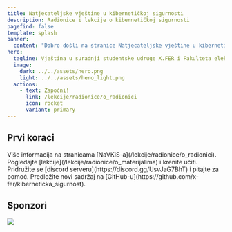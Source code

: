 ```yaml
---
title: Natjecateljske vještine u kibernetičkoj sigurnosti
description: Radionice i lekcije o kibernetičkoj sigurnosti
pagefind: false
template: splash
banner:
  content: "Dobro došli na stranice Natjecateljske vještine u kibernetičkoj sigurnosti. Ovdje možete pronaći sve informacije o vještini, lekcijama i materijalima za učenje!"
hero:
  tagline: Vještina u suradnji studentske udruge X.FER i Fakulteta elektrotehnike i računarstva u Zagrebu.
  image:
    dark: ../../assets/hero.png
    light: ../../assets/hero_light.png
  actions:
    - text: Započni!
      link: /lekcije/radionice/o_radionici
      icon: rocket
      variant: primary
---
```



## Prvi koraci

<CardGrid stagger>
	<Card title="Informacije o projektu" icon="document">
		Više informacija na stranicama [NaVKiS-a](/lekcije/radionice/o_radionici).
	</Card>
	<Card title="Krenite učiti" icon="open-book">
		Pogledajte [lekcije](/lekcije/radionice/o_materijalima) i krenite učiti.
	</Card>
	<Card title="Pridružite se discord serveru" icon="discord">
		Pridružite se [discord serveru](https://discord.gg/UsvJaG7BhT) i pitajte za pomoć.
	</Card>
	<Card title="Izmjenite sadržaj" icon="github">
		Predložite novi sadržaj na [GitHub-u](https://github.com/x-fer/kiberneticka_sigurnost).
	</Card>
</CardGrid>

## Sponzori

<Card>
	<a href="https://www.erstebank.hr/hr/sigurnost/erste-cyber-guardian">
		<img src="images/sponzori/erste.png" style="aspect-ratio: 3 / 1;" />
	</a>
</Card>
